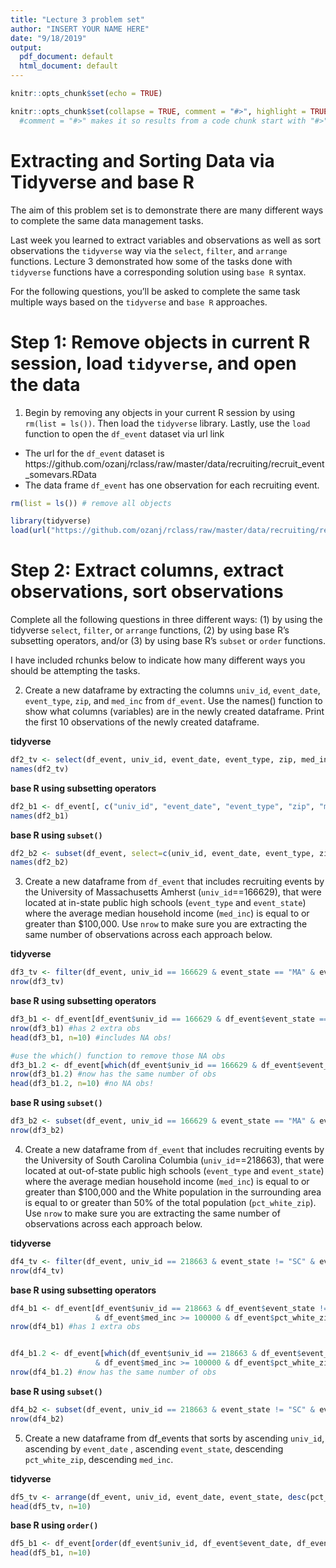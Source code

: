 ```yaml
---
title: "Lecture 3 problem set"
author: "INSERT YOUR NAME HERE"
date: "9/18/2019"
output:
  pdf_document: default
  html_document: default
---
```


```r
knitr::opts_chunk$set(echo = TRUE)
```

```r
knitr::opts_chunk$set(collapse = TRUE, comment = "#>", highlight = TRUE)
  #comment = "#>" makes it so results from a code chunk start with "#>"; default is "##"
```


# Extracting and Sorting Data via Tidyverse and base R

The aim of this problem set is to demonstrate there are many different ways to complete the same data management tasks. 

Last week you learned to extract variables and observations as well as sort observations the `tidyverse` way via the `select`, `filter`, and `arrange` functions. Lecture 3 demonstrated how some of the tasks done with `tidyverse` functions have a corresponding solution using `base R` syntax.

For the following questions, you'll be asked to complete the same task multiple ways based on the `tidyverse` and `base R` approaches.


# Step 1: Remove objects in current R session, load `tidyverse`, and open the data 
1. Begin by removing any objects in your current R session by using `rm(list = ls())`. Then load the `tidyverse` library. Lastly, use the `load` function to open the `df_event` dataset via url link
- The url for the `df_event` dataset is https://github.com/ozanj/rclass/raw/master/data/recruiting/recruit_event_somevars.RData
- The data frame `df_event` has one observation for each recruiting event. 

```r
rm(list = ls()) # remove all objects

library(tidyverse)
load(url("https://github.com/ozanj/rclass/raw/master/data/recruiting/recruit_event_somevars.RData"))
```



# Step 2: Extract columns, extract observations, sort observations
Complete all the following questions in three different ways: (1) by using the tidyverse `select`, `filter`, or `arrange` functions, (2) by using base R's subsetting operators, and/or (3) by using base R's `subset` or `order` functions.

I have included rchunks below to indicate how many different ways you should be attempting the tasks.


2. Create a new dataframe by extracting the columns `univ_id`, `event_date`, `event_type`, `zip`, and `med_inc` from `df_event`. Use the names() function to show what columns (variables) are in the newly created dataframe. Print the first 10 observations of the newly created dataframe. 

__tidyverse__ 
```r
df2_tv <- select(df_event, univ_id, event_date, event_type, zip, med_inc)
names(df2_tv)
```

__base R using subsetting operators__
```r
df2_b1 <- df_event[, c("univ_id", "event_date", "event_type", "zip", "med_inc"), drop = FALSE] #good habit to just use drop=FALSE argument
names(df2_b1)
```

__base R using `subset()`__
```r
df2_b2 <- subset(df_event, select=c(univ_id, event_date, event_type, zip, med_inc), drop = FALSE) #good habit to just use drop=FALSE argument
names(df2_b2)
```


3. Create a new dataframe from `df_event` that includes recruiting events by the University of Massachusetts Amherst (`univ_id`==166629), that were located at in-state public high schools (`event_type` and `event_state`) where the average median household income (`med_inc`) is equal to or greater than $100,000. Use `nrow` to make sure you are extracting the same number of observations across each approach below. 

__tidyverse__ 
```r
df3_tv <- filter(df_event, univ_id == 166629 & event_state == "MA" & event_type == "public hs" & med_inc >= 100000)
nrow(df3_tv)
```

__base R using subsetting operators__
```r
df3_b1 <- df_event[df_event$univ_id == 166629 & df_event$event_state == "MA" & df_event$event_type == "public hs" & df_event$med_inc >= 100000,  , drop=FALSE]
nrow(df3_b1) #has 2 extra obs
head(df3_b1, n=10) #includes NA obs!

#use the which() function to remove those NA obs
df3_b1.2 <- df_event[which(df_event$univ_id == 166629 & df_event$event_state == "MA" & df_event$event_type == "public hs" & df_event$med_inc >= 100000),  , drop=FALSE]
nrow(df3_b1.2) #now has the same number of obs
head(df3_b1.2, n=10) #no NA obs!
```

__base R using `subset()`__
```r
df3_b2 <- subset(df_event, univ_id == 166629 & event_state == "MA" & event_type == "public hs" & med_inc >= 100000)
nrow(df3_b2)
```



4. Create a new dataframe from `df_event` that includes recruiting events by the University of South Carolina Columbia (`univ_id`==218663), that were located at out-of-state public high schools (`event_type` and `event_state`) where the average median household income (`med_inc`) is equal to or greater than $100,000 and the White population in the surrounding area is equal to or greater than 50% of the total population (`pct_white_zip`).  Use `nrow` to make sure you are extracting the same number of observations across each approach below. 

__tidyverse__ 
```r
df4_tv <- filter(df_event, univ_id == 218663 & event_state != "SC" & event_type == "public hs" & med_inc >= 100000 & pct_white_zip>=50)
nrow(df4_tv)
```

__base R using subsetting operators__
```r
df4_b1 <- df_event[df_event$univ_id == 218663 & df_event$event_state != "SC" & df_event$event_type == "public hs" 
                   & df_event$med_inc >= 100000 & df_event$pct_white_zip>=50 ,  , drop=FALSE]
nrow(df4_b1) #has 1 extra obs


df4_b1.2 <- df_event[which(df_event$univ_id == 218663 & df_event$event_state != "SC" & df_event$event_type == "public hs" 
                   & df_event$med_inc >= 100000 & df_event$pct_white_zip>=50) ,  , drop=FALSE]
nrow(df4_b1.2) #now has the same number of obs
```

__base R using `subset()`__
```r
df4_b2 <- subset(df_event, univ_id == 218663 & event_state != "SC" & event_type == "public hs" & med_inc >= 100000 & pct_white_zip>=50, drop=FALSE)
nrow(df4_b2)
```


5. Create a new dataframe from df_events that sorts by ascending `univ_id`, ascending by `event_date` , ascending `event_state`, descending `pct_white_zip`, descending `med_inc`.

__tidyverse__ 
```r
df5_tv <- arrange(df_event, univ_id, event_date, event_state, desc(pct_white_zip), desc(med_inc))
head(df5_tv, n=10)
```

__base R using `order()`__
```r
df5_b1 <- df_event[order(df_event$univ_id, df_event$event_date, df_event$event_state, -df_event$pct_white_zip,-df_event$med_inc), ]
head(df5_b1, n=10)

```


